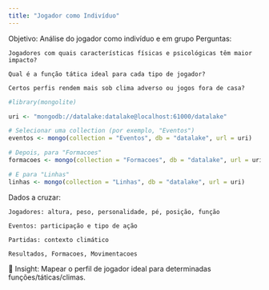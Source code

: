 ```yaml
---
title: "Jogador como Indivíduo"
---
```


Objetivo: Análise do jogador como indivíduo e em grupo
Perguntas:

    Jogadores com quais características físicas e psicológicas têm maior impacto?

    Qual é a função tática ideal para cada tipo de jogador?

    Certos perfis rendem mais sob clima adverso ou jogos fora de casa?

```r
#library(mongolite)

uri <- "mongodb://datalake:datalake@localhost:61000/datalake"

# Selecionar uma collection (por exemplo, "Eventos")
eventos <- mongo(collection = "Eventos", db = "datalake", url = uri)

# Depois, para "Formacoes"
formacoes <- mongo(collection = "Formacoes", db = "datalake", url = uri)

# E para "Linhas"
linhas <- mongo(collection = "Linhas", db = "datalake", url = uri)
```

Dados a cruzar:

    Jogadores: altura, peso, personalidade, pé, posição, função

    Eventos: participação e tipo de ação

    Partidas: contexto climático

    Resultados, Formacoes, Movimentacoes

📌 Insight: Mapear o perfil de jogador ideal para determinadas funções/táticas/climas.

